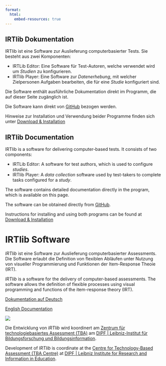 ```yaml
---
format:
  html:
    embed-resources: true
---
```


::: {.content-visible when-profile="german"}

# IRTlib Dokumentation

IRTlib ist eine Software zur Auslieferung computerbasierter Tests. Sie besteht aus zwei Komponenten:

-   IRTLib Editor: Eine Software für Test-Autoren, welche verwendet wird um *Studien* zu konfigurieren.
-   IRTlib Player: Eine Software zur *Datenerhebung*, mit welcher Zielpersonen Aufgaben bearbeiten, die für eine *Studie* konfiguriert sind.

Die Software enthält ausführliche Dokumentation direkt im Programm, die auf dieser Seite zugänglich ist.

Die Software kann direkt von [GitHub](https://github.com/DIPFtba/IRTlibDeploymentSoftware) bezogen werden. 

Hinweise zur Installation und Verwendung beider Programme finden sich unter [Download & Installation](installation.qmd)

:::

::: {.content-visible when-profile="english"}

# IRTlib Documentation

IRTlib is a software for delivering computer-based tests. It consists of two components:

- IRTLib Editor: A software for test authors, which is used to configure *studies*.
- IRTlib Player: A *data collection* software used by test-takers to complete tasks configured for a *study*.

The software contains detailed documentation directly in the program, which is available on this page.

The software can be obtained directly from [GitHub](https://github.com/DIPFtba/IRTlibDeploymentSoftware). 

Instructions for installing and using both programs can be found at [Download & Installation](installation.qmd)

:::

::: {.content-visible when-profile="language"}

<h1>IRTlib Software</h1>

::: {.grid}

::: {.g-col-6}

*IRTlib* ist eine Software zur Auslieferung computerbasierter Assessments. Die Software erlaubt die Definition von flexiblen Abläufen unter Nutzung von visueller Programmierung und Funktionen der Item-Response Theoie (IRT). 
:::

::: {.g-col-6}
*IRTlib* is a software for the delivery of computer-based assessments. The software allows the definition of flexible processes using visual programming and functions of the item-response theory (IRT). 
:::


:::



::: {.grid}

::: {.g-col-6}

[Dokumentation auf Deutsch](de/index.html)

:::

::: {.g-col-6}
[English Documentation](en/index.html)

:::


:::


![](img/irtlib-cover.png)

 
:::   


::: {.grid}

::: {.g-col-6}

Die Entwicklung von *IRTlib* wird koordinert am <a href="https://tba.dipf.de/de">Zentrum für technologiebasiertes Assessment (TBA)</a> am <a href="https://www.dipf.de/de">DIPF | Leibniz-Institut für Bildungsforschung und Bildungsinformation</a>.

:::

::: {.g-col-6}
Development of *IRTlib* is coordinate at the <a href="https://tba.dipf.de/en/startseite?set_language=en">Centre for Technology-Based Assessment (TBA Centre)</a> at <a href="https://www.dipf.de/en/frontpage?set_language=en">DIPF | Leibniz Institute for Research and Information in Education</a>.

:::


:::

